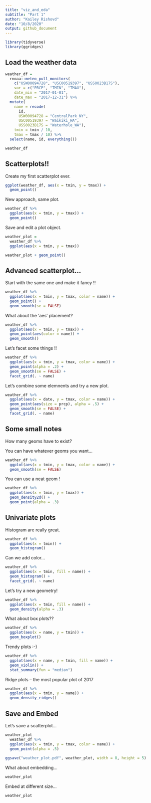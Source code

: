 ```yaml
---
title: "viz_and_eda"
subtitle: "Part 1" 
author: "Kailey Rishovd"
date: "10/8/2020"
output: github_document
---
```


```r
library(tidyverse)
library(ggridges)
```

## Load the weather data 

```r
weather_df = 
  rnoaa::meteo_pull_monitors(
    c("USW00094728", "USC00519397", "USS0023B17S"),
    var = c("PRCP", "TMIN", "TMAX"), 
    date_min = "2017-01-01",
    date_max = "2017-12-31") %>%
  mutate(
    name = recode(
      id, 
      USW00094728 = "CentralPark_NY", 
      USC00519397 = "Waikiki_HA",
      USS0023B17S = "Waterhole_WA"),
    tmin = tmin / 10,
    tmax = tmax / 10) %>%
  select(name, id, everything())

weather_df
```

## Scatterplots!! 

Create my first scatterplot ever. 

```r
ggplot(weather_df, aes(x = tmin, y = tmax)) + 
  geom_point()
```

New approach, same plot. 

```r
weather_df %>% 
  ggplot(aes(x = tmin, y = tmax)) + 
  geom_point()
```

Save and edit a plot object. 

```r
weather_plot = 
  weather_df %>% 
  ggplot(aes(x = tmin, y = tmax))

weather_plot + geom_point()
```

## Advanced scatterplot... 

Start with the same one and make it fancy !!

```r
weather_df %>% 
  ggplot(aes(x = tmin, y = tmax, color = name)) + 
  geom_point() + 
  geom_smooth(se = FALSE) 
```

What about the 'aes' placement? 

```r
weather_df %>% 
  ggplot(aes(x = tmin, y = tmax)) + 
  geom_point(aes(color = name)) + 
  geom_smooth()
```

Let's facet some things !! 

```r
weather_df %>% 
  ggplot(aes(x = tmin, y = tmax, color = name)) + 
  geom_point(alpha = .2) + 
  geom_smooth(se = FALSE) + 
  facet_grid(. ~ name)
```

Let's combine some elemnents and try a new plot. 

```r
weather_df %>% 
  ggplot(aes(x = date, y = tmax, color = name)) + 
  geom_point(aes(size = prcp), alpha = .5) + 
  geom_smooth(se = FALSE) +
  facet_grid(. ~ name)
```

## Some small notes 

How many geoms have to exist?

You can have whatever geoms you want... 

```r
weather_df %>% 
  ggplot(aes(x = tmin, y = tmax, color = name)) +
  geom_smooth(se = FALSE)
```

You can use a neat geom ! 

```r
weather_df %>% 
  ggplot(aes(x = tmin, y = tmax)) + 
  geom_density2d() +
  geom_point(alpha = .3)
```

## Univariate plots 

Histogram are really great. 

```r
weather_df %>% 
  ggplot(aes(x = tmin)) + 
  geom_histogram()
```

Can we add color... 

```r
weather_df %>% 
  ggplot(aes(x = tmin, fill = name)) + 
  geom_histogram() + 
  facet_grid(. ~ name)
```

Let's try a new geometry! 

```r
weather_df %>% 
  ggplot(aes(x = tmin, fill = name)) + 
  geom_density(alpha = .3)
```

What about box plots?? 

```r
weather_df %>% 
  ggplot(aes(x = name, y = tmin)) + 
  geom_boxplot()
```

Trendy plots :-) 

```r
weather_df %>% 
  ggplot(aes(x = name, y = tmin, fill = name)) +
  geom_violin() +
  stat_summary(fun = "median")
```

Ridge plots -- the most popular plot of 2017 

```r
weather_df %>% 
  ggplot(aes(x = tmin, y = name)) +
  geom_density_ridges()
```

## Save and Embed 

Let's save a scatterplot... 

```r
weather_plot
  weather_df %>% 
  ggplot(aes(x = tmin, y = tmax, color = name)) + 
  geom_point(alpha = .5)
  
ggsave("weather_plot.pdf", weather_plot, width = 8, height = 5)
```

What about embedding... 

```r
weather_plot
```

Embed at different size... 

```r
weather_plot
```



